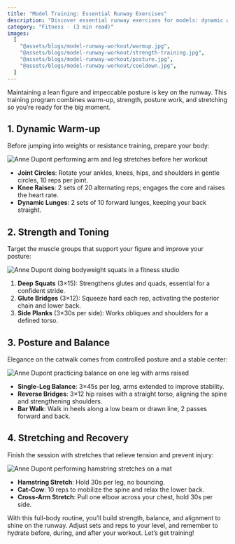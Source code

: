 ```yaml
---
title: "Model Training: Essential Runway Exercises"
description: "Discover essential runway exercises for models: dynamic warm-ups, strength training, posture and balance drills, plus recovery stretches for a strong posture."
category: "Fitness · (3 min read)"
images:
  [
    "@assets/blogs/model-runway-workout/warmup.jpg",
    "@assets/blogs/model-runway-workout/strength-training.jpg",
    "@assets/blogs/model-runway-workout/posture.jpg",
    "@assets/blogs/model-runway-workout/cooldown.jpg",
  ]
---
```



Maintaining a lean figure and impeccable posture is key on the runway. This training program combines warm-up, strength, posture work, and stretching so you’re ready for the big moment.


## 1. Dynamic Warm-up

Before jumping into weights or resistance training, prepare your body:

<Image
  src={warmupImg}
  alt="Anne Dupont performing arm and leg stretches before her workout"
  class="lg:hidden"
/>

- **Joint Circles**: Rotate your ankles, knees, hips, and shoulders in gentle circles, 10 reps per joint.
- **Knee Raises**: 2 sets of 20 alternating reps; engages the core and raises the heart rate.
- **Dynamic Lunges**: 2 sets of 10 forward lunges, keeping your back straight.


## 2. Strength and Toning

Target the muscle groups that support your figure and improve your posture:

<Image
  src={strengthImg}
  alt="Anne Dupont doing bodyweight squats in a fitness studio"
  class="lg:hidden"
/>

1. **Deep Squats** (3×15): Strengthens glutes and quads, essential for a confident stride.
2. **Glute Bridges** (3×12): Squeeze hard each rep, activating the posterior chain and lower back.
3. **Side Planks** (3×30s per side): Works obliques and shoulders for a defined torso.


## 3. Posture and Balance

Elegance on the catwalk comes from controlled posture and a stable center:

<Image
  src={postureImg}
  alt="Anne Dupont practicing balance on one leg with arms raised"
  class="lg:hidden"
/>

- **Single-Leg Balance**: 3×45s per leg, arms extended to improve stability.
- **Reverse Bridges**: 3×12 hip raises with a straight torso, aligning the spine and strengthening shoulders.
- **Bar Walk**: Walk in heels along a low beam or drawn line, 2 passes forward and back.


## 4. Stretching and Recovery

Finish the session with stretches that relieve tension and prevent injury:

<Image
  src={cooldownImg}
  alt="Anne Dupont performing hamstring stretches on a mat"
  class="lg:hidden"
/>

- **Hamstring Stretch**: Hold 30s per leg, no bouncing.
- **Cat-Cow**: 10 reps to mobilize the spine and relax the lower back.
- **Cross-Arm Stretch**: Pull one elbow across your chest, hold 30s per side.


With this full-body routine, you’ll build strength, balance, and alignment to shine on the runway. Adjust sets and reps to your level, and remember to hydrate before, during, and after your workout. Let’s get training!
